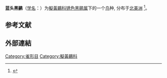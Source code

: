 {{Speciesbox
|image=Euphagus cyanocephalus-female calling.jpg
|image_caption=雌性
|image2=Euphagus cyanocephalus-male standing.jpg
|image2_caption=雄性
|status=LC
|status_system=IUCN3.1
|status_ref=<ref>{{cite iucn|url=https://www.iucnredlist.org/details/22724332/0|title=''Euphagus cyanocephalus''|author=BirdLife International|author-link=BirdLife International|year=2012}}</ref>
|taxon=Euphagus cyanocephalus
|authority=([[w:Johann_Georg_Wagler|Wagler]], 1829)
}}

'''蓝头黑鹂'''（[[学名|学名]]：{{lang|la|''Euphagus cyanocephalus''}}）为[[擬黃鸝科|擬黃鸝科]][[锈色黑鹂属|锈色黑鹂属]]下的一个[[鸟|鸟]]种, 分布于[[北美洲|北美洲]]
<ref>{{cite journal
|last1=Martin
|first1=S. G.
|editor1-last=Poole
|editor1-first=A. F.
|editor2-last=Gill
|editor2-first=F. B.
|date=2020
|title=Brewer's Blackbird (Euphagus cyanocephalus)
|url=https://birdsoftheworld.org/bow/species/brebla/cur/introduction
|journal=Birds of the World, Cornell Lab of Ornithology
|doi=10.2173/bow.brebla.01
|access-date=Jan 5, 2021
}}</ref>。

==参考文献==
{{Reflist}}
==外部連結==
{{Wikispecies}}
{{commons}}
{{Taxonbar|from=Q339139}}
[[Category:雀形目|Category:雀形目]]
[[Category:擬黃鸝科|Category:擬黃鸝科]]
{{鸟类小作品}}